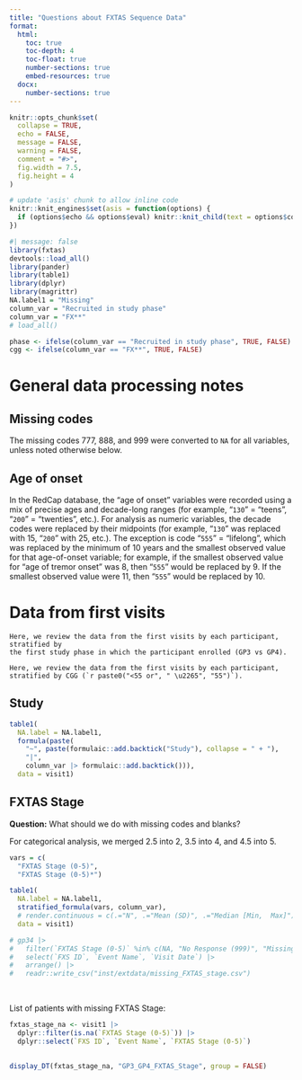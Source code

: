 ```yaml
---
title: "Questions about FXTAS Sequence Data"
format:
  html:
    toc: true
    toc-depth: 4
    toc-float: true
    number-sections: true
    embed-resources: true
  docx:
    number-sections: true
---
```


```r

knitr::opts_chunk$set(
  collapse = TRUE,
  echo = FALSE,
  message = FALSE,
  warning = FALSE,
  comment = "#>",
  fig.width = 7.5,
  fig.height = 4
)

# update 'asis' chunk to allow inline code
knitr::knit_engines$set(asis = function(options) {
  if (options$echo && options$eval) knitr::knit_child(text = options$code)
})
```

```r
#| message: false
library(fxtas)
devtools::load_all()
library(pander)
library(table1)
library(dplyr)
library(magrittr)
NA.label1 = "Missing"
column_var = "Recruited in study phase"
column_var = "FX**"
# load_all()

phase <- ifelse(column_var == "Recruited in study phase", TRUE, FALSE)
cgg <- ifelse(column_var == "FX**", TRUE, FALSE)
```

# General data processing notes

## Missing codes

The missing codes 777, 888, and 999 were converted to `NA` for all variables, unless noted otherwise below.

## Age of onset

In the RedCap database, the "age of onset" variables were recorded using a mix of precise ages and decade-long ranges (for example, "`130`" = "teens", "`200`" = "twenties", etc.). For analysis as numeric variables, the decade codes were replaced by their midpoints (for example, "`130`" was replaced with 15, "`200`" with 25, etc.). The exception is code "`555`" = "lifelong", which was replaced by the minimum of 10 years and the smallest observed value for that age-of-onset variable; for example, if the smallest observed value for "age of tremor onset" was 8, then "`555`" would be replaced by 9. If the smallest observed value were 11, then "`555`" would be replaced by 10.

# Data from first visits

```asis
Here, we review the data from the first visits by each participant, stratified by 
the first study phase in which the participant enrolled (GP3 vs GP4).
```

```asis
Here, we review the data from the first visits by each participant, stratified by CGG (`r paste0("<55 or", " \u2265", "55")`).
```

## Study

```r
table1(
  NA.label = NA.label1,
  formula(paste(
    "~", paste(formulaic::add.backtick("Study"), collapse = " + "), 
    "|",
    column_var |> formulaic::add.backtick())),
  data = visit1)
```

## FXTAS Stage


**Question:** What should we do with missing codes and blanks?  

For categorical analysis, we merged 2.5 into 2, 3.5 into 4, and 4.5 into 5.


```r

vars = c(
  "FXTAS Stage (0-5)",
  "FXTAS Stage (0-5)*")

table1(
  NA.label = NA.label1,
  stratified_formula(vars, column_var),
  # render.continuous = c(.="N", .="Mean (SD)", .="Median [Min,  Max]"),
  data = visit1)

# gp34 |> 
#   filter(`FXTAS Stage (0-5)` %in% c(NA, "No Response (999)", "Missing (empty in RedCap)")) |> 
#   select(`FXS ID`, `Event Name`, `Visit Date`) |> 
#   arrange() |> 
#   readr::write_csv("inst/extdata/missing_FXTAS_stage.csv")

```

<br>

List of patients with missing FXTAS Stage:  

```r
fxtas_stage_na <- visit1 |>
  dplyr::filter(is.na(`FXTAS Stage (0-5)`)) |>
  dplyr::select(`FXS ID`, `Event Name`, `FXTAS Stage (0-5)`)
  
```

```r
display_DT(fxtas_stage_na, "GP3_GP4_FXTAS_Stage", group = FALSE)
```
